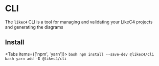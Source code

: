 
# CLI

The `likec4` CLI is a tool for managing and validating your LikeC4 projects and generating the diagrams

## Install

<Tabs items={['npm', 'yarn']}>
  <Tab>
    ```bash
    npm install --save-dev @likec4/cli
    ```
  </Tab>
  <Tab>
    ```bash
    yarn add -D @likec4/cli
    ```
  </Tab>
</Tabs>
